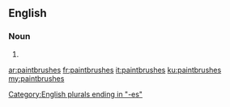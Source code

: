 ==English==

===Noun===
{{head|en|plural}}

# {{plural of|paintbrush|lang=en}}

[[Category:English plurals ending in "-es"]]

[[ar:paintbrushes]]
[[fr:paintbrushes]]
[[it:paintbrushes]]
[[ku:paintbrushes]]
[[my:paintbrushes]]